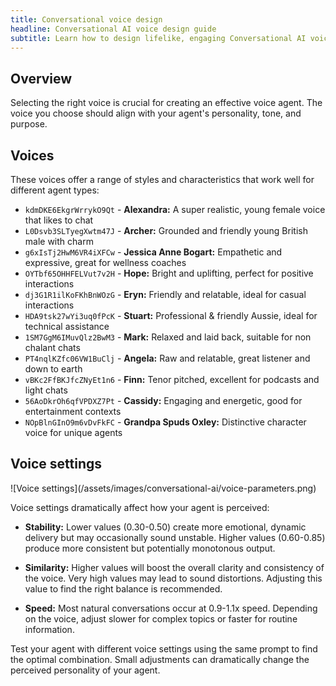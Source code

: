 ```yaml
---
title: Conversational voice design
headline: Conversational AI voice design guide
subtitle: Learn how to design lifelike, engaging Conversational AI voices
---
```


## Overview

Selecting the right voice is crucial for creating an effective voice agent. The voice you choose should align with your agent's personality, tone, and purpose.

## Voices

These voices offer a range of styles and characteristics that work well for different agent types:

- `kdmDKE6EkgrWrrykO9Qt` - **Alexandra:** A super realistic, young female voice that likes to chat
- `L0Dsvb3SLTyegXwtm47J` - **Archer:** Grounded and friendly young British male with charm
- `g6xIsTj2HwM6VR4iXFCw` - **Jessica Anne Bogart:** Empathetic and expressive, great for wellness coaches
- `OYTbf65OHHFELVut7v2H` - **Hope:** Bright and uplifting, perfect for positive interactions
- `dj3G1R1ilKoFKhBnWOzG` - **Eryn:** Friendly and relatable, ideal for casual interactions
- `HDA9tsk27wYi3uq0fPcK` - **Stuart:** Professional & friendly Aussie, ideal for technical assistance
- `1SM7GgM6IMuvQlz2BwM3` - **Mark:** Relaxed and laid back, suitable for non chalant chats
- `PT4nqlKZfc06VW1BuClj` - **Angela:** Raw and relatable, great listener and down to earth
- `vBKc2FfBKJfcZNyEt1n6` - **Finn:** Tenor pitched, excellent for podcasts and light chats
- `56AoDkrOh6qfVPDXZ7Pt` - **Cassidy:** Engaging and energetic, good for entertainment contexts
- `NOpBlnGInO9m6vDvFkFC` - **Grandpa Spuds Oxley:** Distinctive character voice for unique agents

## Voice settings

<Frame background="subtle">
  ![Voice settings](/assets/images/conversational-ai/voice-parameters.png)
</Frame>

Voice settings dramatically affect how your agent is perceived:

- **Stability:** Lower values (0.30-0.50) create more emotional, dynamic delivery but may occasionally sound unstable. Higher values (0.60-0.85) produce more consistent but potentially monotonous output.

- **Similarity:** Higher values will boost the overall clarity and consistency of the voice. Very high values may lead to sound distortions. Adjusting this value to find the right balance is recommended.

- **Speed:** Most natural conversations occur at 0.9-1.1x speed. Depending on the voice, adjust slower for complex topics or faster for routine information.

<Tip>
  Test your agent with different voice settings using the same prompt to find the optimal
  combination. Small adjustments can dramatically change the perceived personality of your agent.
</Tip>
